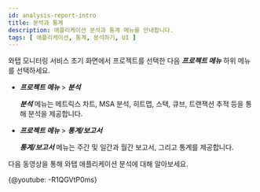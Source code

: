 ```yaml
---
id: analysis-report-intro
title: 분석과 통계
description: 애플리케이션 분석과 통계 메뉴를 안내합니다. 
tags: [ 애플리케이션, 통계, 분석하기, UI ]
---
```


<!-- 분석과 통계 / 애플리케이션 분석하기 -->
<!-- 분석 개요 필요 / 검토하기?-->

와탭 모니터링 서비스 초기 화면에서 프로젝트를 선택한 다음 ***프로젝트 메뉴*** 하위 메뉴를 선택하세요. 

* ***프로젝트 메뉴*** > ***분석*** 

    ***분석*** 메뉴는 메트릭스 차트, MSA 분석, 히트맵, 스택, 큐브, 트랜잭션 추적 등을 통해 분석을 제공합니다.

* ***프로젝트 메뉴*** > ***통계/보고서*** 

    ***통계/보고서*** 메뉴는 주간 및 일간과 월간 보고서, 그리고 통계를 제공합니다.

다음 동영상을 통해 와탭 애플리케이션 분석에 대해 알아보세요.

{@youtube: -R1QGVtP0ms}